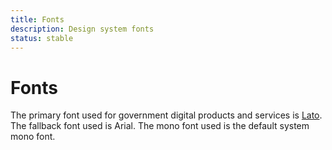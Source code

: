 ```yaml
---
title: Fonts
description: Design system fonts
status: stable
---
```


# Fonts

The primary font used for government digital products and services is [Lato](https://fonts.google.com/specimen/Lato). The fallback font used is Arial. The mono font used is the default system mono font.

<Fonts />
